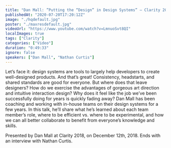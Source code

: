 ```yaml
---
title: "Dan Mall: ”Putting the “Design” in Design Systems” — Clarity 2018"
publishedAt: "2020-07-20T17:20:12Z"
image: "./hqdefault.jpg"
poster: "./maxresdefault.jpg"
videoUrl: "https://www.youtube.com/watch?v=LmnuoSvt8QI"
localImages: true
tags: ["Clarity"]
categories: ["Video"]
duration: "0:49:33"
ignore: false
speakers: ["Dan Mall", "Nathan Curtis"]
---
```


Let’s face it: design systems are tools to largely help developers to create well-designed products. And that’s great! Consistency, headstarts, and shared standards are good for everyone. But where does that leave designers? How do we exercise the advantages of gorgeous art direction and intuitive interaction design? Why does it feel like the job we’ve been successfully doing for years is quickly fading away? Dan Mall has been coaching and working with in-house teams on their design systems for a few years. In this talk, he’ll share what he’s learned about each team member’s role, where to be efficient vs. where to be experimental, and how we can all better collaborate to benefit from everyone’s knowledge and skills.

Presented by Dan Mall at Clarity 2018, on December 12th, 2018. Ends with an interview with Nathan Curtis.
